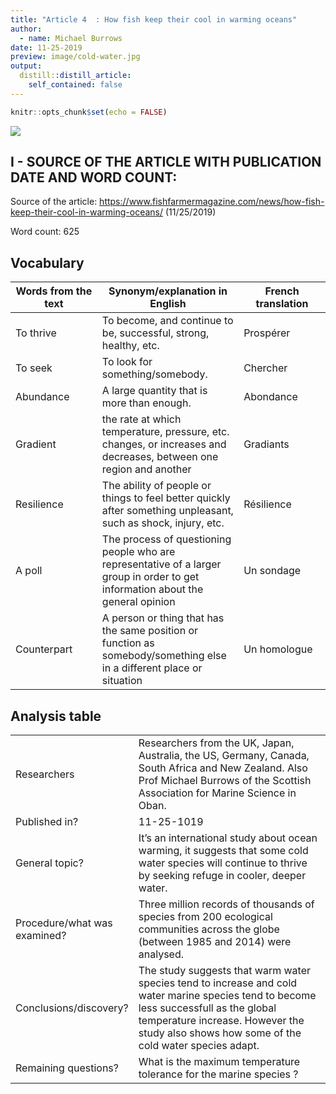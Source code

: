 ```yaml
---
title: "Article 4  : How fish keep their cool in warming oceans"
author:
  - name: Michael Burrows
date: 11-25-2019
preview: image/cold-water.jpg
output:
  distill::distill_article:
    self_contained: false
---
```


```r
knitr::opts_chunk$set(echo = FALSE)
```
![](/media/sf_shared/projects/clementine-deleuze-blog/_posts/2019-12-02-article-4/image/cold-water.jpg) 

## I - SOURCE OF THE ARTICLE WITH PUBLICATION DATE AND WORD COUNT:
Source of the article: <https://www.fishfarmermagazine.com/news/how-fish-keep-their-cool-in-warming-oceans/> (11/25/2019)

Word count: 625

## Vocabulary 

| Words from the text | Synonym/explanation in English | French translation |
| ------------------- | ------------------------------ | ------------------- |
| To thrive  | To become, and continue to be, successful, strong, healthy, etc. | Prospérer |
| To seek | To look for something/somebody. | Chercher |
| Abundance | A large quantity that is more than enough. | Abondance |
| Gradient | the rate at which temperature, pressure, etc. changes, or increases and decreases, between one region and another | Gradiants |
| Resilience | The ability of people or things to feel better quickly after something unpleasant, such as shock, injury, etc. | Résilience |
| A poll | The process of questioning people who are representative of a larger group in order to get information about the general opinion | Un sondage |
| Counterpart | A person or thing that has the same position or function as somebody/something else in a different place or situation | Un homologue |



## Analysis table 

|                              |                                                                     |
| ---------------------------- | ------------------------------------------------------------------- |
| Researchers                  | Researchers from the UK, Japan, Australia, the US, Germany, Canada, South Africa and New Zealand. Also Prof Michael Burrows of the Scottish Association for Marine Science in Oban. | 
| Published in?                | 11-25-1019                                                          |
| General topic?               | It's an international study about ocean warming, it suggests that some cold water species will continue to thrive by seeking refuge in cooler, deeper water. | 
| Procedure/what was examined? | Three million records of thousands of species from 200 ecological communities across the globe (between 1985 and 2014) were analysed. |
| Conclusions/discovery?       | The study suggests that warm water species tend to increase and cold water marine species tend to become less successfull as the global temperature increase. However the study also shows how some of the cold water species adapt.
| Remaining questions?         | What is the maximum temperature tolerance for the marine species ? |
